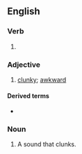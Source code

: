 ==English==

===Verb===
{{head|en|verb form}}

# {{present participle of|en|clunk|nocat=1}}

===Adjective===
{{en-adj}}

# [[clunky]]; [[awkward]]

====Derived terms====
* {{l|en|clunkingly}}

===Noun===
{{en-noun}}

# A sound that clunks.